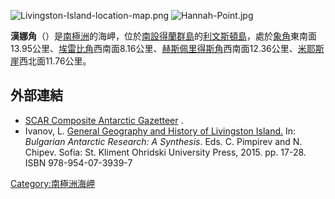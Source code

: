 [[Image:Livingston-Island-location-map.png|thumb]]
[[Image:Hannah-Point.jpg|thumb]]

'''漢娜角'''（{{lang-en|Hannah Point}}）是[[南極洲|南極洲]]的海岬，位於[[南設得蘭群島|南設得蘭群島]]的[[利文斯頓島|利文斯頓島]]，處於[[象角|象角]]東南面13.95公里、[[埃雷比角|埃雷比角]]西南面8.16公里、[[赫斯佩里得斯角|赫斯佩里得斯角]]西南面12.36公里、[[米耶斯崖|米耶斯崖]]西北面11.76公里。

==外部連結==
* [http://data.aad.gov.au/aadc/gaz/scar/ SCAR Composite Antarctic Gazetteer] {{WebCite|url=https://www.webcitation.org/5ug2CfC7m?url=http://data.aad.gov.au/aadc/gaz/scar/ |date=20101202140255 |dateformat=iso }}.
* Ivanov, L. [http://livingston-island.weebly.com/ General Geography and History of Livingston Island.] {{Wayback|url=http://livingston-island.weebly.com/ |date=20150708084208 }} In: ''Bulgarian Antarctic Research: A Synthesis''. Eds. C. Pimpirev and N. Chipev. Sofia: St. Kliment Ohridski University Press, 2015. pp. 17-28. ISBN 978-954-07-3939-7

{{Antarctica-geo-stub}}
[[Category:南極洲海岬|Category:南極洲海岬]]
